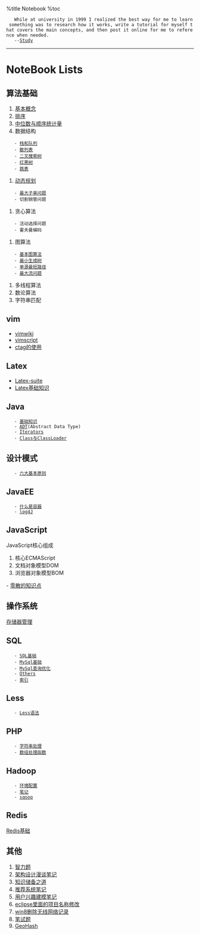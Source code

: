 %title Notebook
%toc
    While at university in 1999 I realized the best way for me to learn something was to research how it works, write a tutorial for myself that covers the main concepts, and then post it online for me to reference when needed.
    --[[https://danielmiessler.com/study/|Study]]
----
= NoteBook Lists =
== 算法基础 ==
# [[algorithm/baseconcept/index|基本概念]]
# [[algorithm/sort|排序]]
# [[algorithm/median|中位数与顺序统计量]]
# 数据结构
    - [[algorithm/ds/stackandqueue|栈和队列]] 
    - [[algorithm/ds/hashing|散列表]] 
    - [[algorithm/ds/tree|二叉搜索树]]
    - [[algorithm/ds/brtree|红黑树]]
    - [[algorithm/ds/skiplist|跳表]]
# [[algorithm/dynamicPrograming|动态规划]]
    - [[algorithm/dynamic/maxsubstr|最大子串问题]] 
    - 切割钢管问题 
# 贪心算法
    - 活动选择问题
    - 霍夫曼编码 
# 图算法
	- [[algorithm/graph/base|基本图算法]]
    - [[algorithm/graph/MST|最小生成树]] 
    - [[algorithm/graph/shortestPath|单源最短路径]]
	- [[algorithm/graph/maxFlow|最大流问题]]
# 多线程算法
# 数论算法
# 字符串匹配
== vim ==
* [[vim/vimwiki|vimwiki]]
* [[vim/vimscript|vimscript]]
* [[vim/ctag|ctag的使用]]
== Latex ==
* [[latex/latexsuite|Latex-suite]]
* [[latex/latexnote|Latex基础知识]]
== Java ==
    - [[java/others|基础知识]]
    - [[java/list|ADT]](Abstract Data Type)
    - [[java/iterators|Iterators]]
    - [[java/classloader|Class与ClassLoader]]
== 设计模式 ==
    - [[designPattern/basic|六大基本原则]]
== JavaEE ==
    - [[javaEE/container|什么是容器]]
    - [[javaEE/log4j|log4J]]
== JavaScript ==
JavaScript核心组成
# 核心ECMAScript
# 文档对象模型DOM
# 浏览器对象模型BOM

- [[javascript/others|零散的知识点]]
== 操作系统 ==
[[os/storage|存储器管理]]
== SQL ==
    - [[sql/basic|SQL基础]]
    - [[sql/mysqlbase|MySql基础]]
    - [[sql/mysql|MySql查询优化]]
    - [[sql/others|Others]]
    - [[sql/index|索引]]
== Less ==
    - [[less/syntax|Less语法]]
== PHP == 
    - [[php/string|字符串处理]]
    - [[php/array|数组处理函数]]
== Hadoop ==
    - [[hadoop/config|环境配置]]
    - [[hadoop/note|笔记]]
    - [[hadoop/sqoop|sqoop]]
== Redis ==
[[redis/basic|Redis基础]]
== 其他 ==
# [[others/braintest|智力题]]
# [[others/chat|架构设计漫谈笔记]]
# [[others/todo|知识储备之道]]
# [[others/recommendSystem|推荐系统笔记]]
# [[others/userPreferenceModel|用户兴趣建模笔记]]
# [[others/eclipse|eclipse里面的项目名称修改]]
# [[others/win8|win8删除无线网络记录]]
# [[others/algotest|笔试题]]
# [[others/geohash|GeoHash]]

